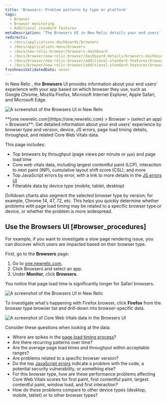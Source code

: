 ```yaml
---
title: 'Browsers: Problem patterns by type or platform'
tags:
  - Browser
  - Browser monitoring
  - Additional standard features
metaDescription: "The Browsers UI in New Relic details your end users' experience with your app by type (Chrome, Edge, Safari, etc.) and platform (mobile, tablet, desktop)." 
redirects:
  - /docs/applications-dashboards/browsers
  - /docs/applications-menu/browsers
  - /docs/new-relic-browser/browsers-dashboard
  - /docs/browser/new-relic-browser/dashboard-details/browsers-dashboard
  - /docs/browser/new-relic-browser/additional-standard-features/browsers-problem-patterns-type-or-location
  - /docs/browser/new-relic-browser/additional-standard-features/browsers-problem-patterns-type-or-platform
freshnessValidatedDate: never
---
```






In New Relic <InlinePopover type="browser" />, the <DoNotTranslate>**Browsers**</DoNotTranslate> UI provides information about your end users' experience with your app based on which browser they use, such as Google Chrome, Mozilla Firefox, Microsoft Internet Explorer, Apple Safari, and Microsoft Edge. 

<img
  title="Browsers UI"
  alt="A screenshot of the Browsers UI in New Relic"
  src={browserBrowsersUi}
/>

<figcaption>
  <DoNotTranslate>**[one.newrelic.com](https://one.newrelic.com) > Browser > (select an app) > Browsers**</DoNotTranslate>: Get detailed information about your end users' experience by browser type and version, device, JS errors, page load timing details, throughput, and related Core Web Vitals data.
</figcaption>

This page includes:

* Top browsers by throughput (page views per minute or `ppm`) and page load time
* Core web vitals data, including largest contentful paint (LCP), interaction to next paint (INP), cumulative layout shift score (CSL), and more
* Top JavaScript errors by error, with a link to more details in the [JS errors UI](/docs/browser/new-relic-browser/browser-pro-features/javascript-errors-page-detect-analyze-errors/)
* Filterable data by device type (mobile, tablet, desktop)

Drilldown charts also segment the selected browser type by version; for example, Chrome 14, 47, 72, etc. This helps you quickly determine whether problems with page load timing may be related to a specific browser type or device, or whether the problem is more widespread.

## Use the Browsers UI [#browser_procedures]

For example, if you want to investigate a slow page rendering issue, you can discover which users are impacted based on their browser type.

First, go to the <DoNotTranslate>**Browsers**</DoNotTranslate> page:
1. Go to [one.newrelic.com](https://one.newrelic.com).
2. Click Browsers and select an app.
3. Under <DoNotTranslate>**Monitor**</DoNotTranslate>, click <DoNotTranslate>**Browsers**</DoNotTranslate>. 

You notice that page load time is significantly longer for Safari browsers. 

<img
  title="Browsers UI"
  alt="A screenshot of the Browsers UI in New Relic"
  src={browserBrowserLoadTime}
/>

To investigate what's happening with Firefox browser,  click <DoNotTranslate>**Firefox**</DoNotTranslate> from the browser type browser list and drill-down into browser-specific data. 

<img
  title="Core Web Vitals data in the Browsers UI"
  alt="A screenshot of Core Web Vitals data in the Browsers UI"
  src={browserChromeExample}
/>


Consider these questions when looking at the data:

* Where are spikes in the [page load timing process](/docs/browser/new-relic-browser/page-load-timing-resources/page-load-timing-process)?
* Are there recurring patterns over time?
* Are the average page load times and throughput within acceptable ranges?
* Are problems related to a specific browser version?
* Do the top [JavaScript errors](/docs/browser/new-relic-browser/browser-pro-features/javascript-errors-page-detect-analyze-errors/) indicate a problem with the code, a potential security vulnerability, or something else? 
* For this browser type, how are these performance problems affecting Core Web Vitals scores for first paint, first contentful paint, largest contentful paint, window load, and first interaction?
* How do these problems compare to other device types (desktop, mobile, tablet) or to other browser types?
